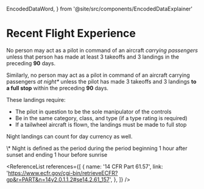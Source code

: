   EncodedDataWord,
} from '@site/src/components/EncodedDataExplainer'

# Recent Flight Experience

No person may act as a pilot in command of an aircraft _carrying passengers_
unless that person has made at least 3 takeoffs and 3 landings in the preceding
**90** days.

Similarly, no person may act as a pilot in command of an aircraft carrying
passengers _at night\*_ unless the pilot has made 3 takeoffs and 3 landings **to
a full stop** within the preceding **90** days.

These landings require:

- The pilot in question to be the sole manipulator of the controls
- Be in the same category, class, and type (if a type rating is required)
- If a tailwheel aircraft is flown, the landings must be made to full stop

Night landings can count for day currency as well.

<Footnotes>
  \* Night is defined as the period during the period beginning 1 hour after
  sunset and ending 1 hour before sunrise
</Footnotes>

<ReferenceList
  references={[
    {
      name: '14 CFR Part 61.57',
      link: 'https://www.ecfr.gov/cgi-bin/retrieveECFR?gp&r=PART&n=14y2.0.1.1.2#se14.2.61_157',
    },
  ]}
/>
